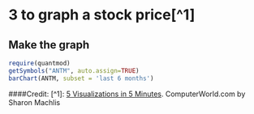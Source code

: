 # 3 to graph a stock price[^1]

## Make the graph
```r
require(quantmod)
getSymbols("ANTM", auto.assign=TRUE)
barChart(ANTM, subset = 'last 6 months')
```

####Credit: 
[^1]: [5 Visualizations in 5 Minutes](http://www.computerworld.com/article/2893271/business-intelligence/5-data-visualizations-in-5-minutes-each-in-5-lines-or-less-of-r.html). ComputerWorld.com by Sharon Machlis